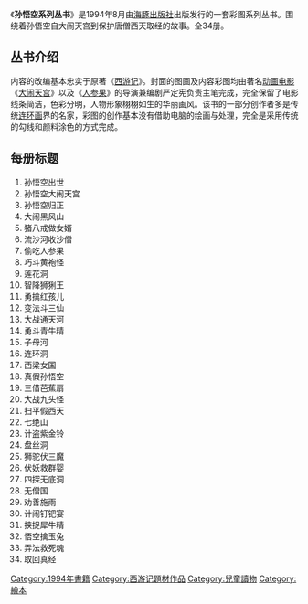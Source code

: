{{Infobox Book
| name = 孙悟空系列丛书
| title_orig = 
| translator = 
| image = [[file:孙悟空系列丛书_-_三借芭蕉扇.jpg|260px]]
| image_caption = 孙悟空系列丛书 - 三借芭蕉扇封面
| author = 绘图：陆新森、严定宪、曾蓁<BR>改编：许力、唐澄、武廷杰 等
| illustrator =
| cover_artist = 严定宪
| country = {{flagicon|PRC}}[[中国|中国]]
| language = [[简体中文|简体中文]]
| series = [[西游记|西游记]]
| subject =
| genre = 古典通俗小說
| publisher = [[海豚出版社|海豚出版社]]
| release_date = 1994年8月第一版
| media_type = 印刷、24K彩图本
| pages = 
| isbn = 
| preceded_by =
| followed_by =
}}

《'''孙悟空系列丛书'''》是1994年8月由[[海豚出版社|海豚出版社]]出版发行的一套彩图系列丛书。围绕着孙悟空自大闹天宫到保护唐僧西天取经的故事。全34册。

== 丛书介绍 ==
内容的改编基本忠实于原著《[[西游记|西游记]]》。封面的图画及内容彩图均由著名[[动画电影|动画电影]]《[[大闹天宫|大闹天宫]]》以及《[[人参果_(电影)|人参果]]》的导演兼编剧严定宪负责主笔完成，完全保留了电影线条简洁，色彩分明，人物形象栩栩如生的华丽画风。该书的一部分创作者多是传统[[连环画|连环画]]界的名家，彩图的创作基本没有借助电脑的绘画与处理，完全是采用传统的勾线和颜料涂色的方式完成。

== 每册标题 ==
#孙悟空出世 
#孙悟空大闹天宫 
#孙悟空归正 
#大闹黑风山 
#猪八戒做女婿 
#流沙河收沙僧 
#偷吃人参果 
#巧斗黄袍怪 
#莲花洞 
#智降狮猁王 
#勇擒红孩儿 
#变法斗三仙 
#大战通天河 
#勇斗青牛精 
#子母河 
#连环洞 
#西梁女国 
#真假孙悟空 
#三借芭蕉扇 
#大战九头怪 
#扫平假西天 
#七绝山 
#计盗紫金铃 
#盘丝洞 
#狮驼伏三魔 
#伏妖救群婴 
#四探无底洞 
#无僧国 
#劝善施雨 
#计闹钉钯宴 
#挟捉犀牛精 
#悟空擒玉兔 
#弄法救死魂 
#取回真经


{{西遊記}}

[[Category:1994年書籍|Category:1994年書籍]]
[[Category:西游记題材作品|Category:西游记題材作品]]
[[Category:兒童讀物|Category:兒童讀物]]
[[Category:繪本|Category:繪本]]